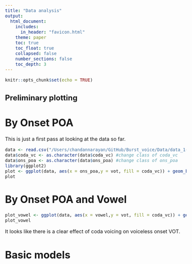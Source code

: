 ```yaml
---
title: "Data analysis"
output: 
  html_document:
    includes:
      in_header: "favicon.html"
    theme: paper
    toc: true
    toc_float: true
    collapsed: false
    number_sections: false
    toc_depth: 3
---
```


<style type="text/css">
  body{
  font-size: 12pt;
}
</style>

<style type="text/css">
.title {
  display: none;
}

#getting-started img {
  margin-right: 10px;
}

</style>

```r
knitr::opts_chunk$set(echo = TRUE)
```

## Preliminary plotting

# By Onset POA

This is just a first pass at looking at the data so far.

```r
data <- read.csv("/Users/chandannarayan/GitHub/Burst_voice/Data/data_1-26-24.csv", header=TRUE)
data$coda_vc <- as.character(data$coda_vc) #change class of coda_vc
data$ons_poa <- as.character(data$ons_poa) #change class of ons_poa
library(ggplot2)
plot <- ggplot(data, aes(x = ons_poa,y = vot, fill = coda_vc)) + geom_boxplot() + facet_wrap(~ons_poa, scale = "free")
plot
```

# By Onset POA and Vowel

```r
plot_vowel <- ggplot(data, aes(x = vowel,y = vot, fill = coda_vc)) + geom_boxplot() + facet_wrap(~ons_poa, scale = "free")
plot_vowel
```

It looks like there is a clear effect of coda voicing on voiceless onset VOT.

# Basic models

```r

```